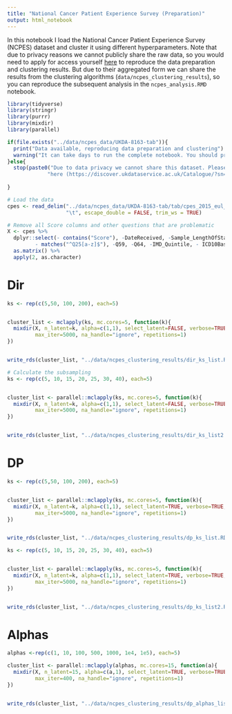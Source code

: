 ```yaml
---
title: "National Cancer Patient Experience Survey (Preparation)"
output: html_notebook
---
```


In this notebook I load the National Cancer Patient Experience Survey (NCPES) dataset and cluster it using different 
hyperparameters. Note that due to privacy reasons we cannot publicly share the raw data, so you would need to apply
for access yourself [here](https://discover.ukdataservice.ac.uk/Catalogue/?sn=8163&type=Data%20catalogue) to reproduce
the data preparation and clustering results. But due to their aggregated form we can share the results from the clustering 
algorithms (`data/ncpes_clustering_results`), so you can reproduce the subsequent analysis in the `ncpes_analysis.RMD` notebook.

```r
library(tidyverse)
library(stringr)
library(purrr)
library(mixdir)
library(parallel)
```


```r
if(file.exists("../data/ncpes_data/UKDA-8163-tab")){
  print("Data available, reproducing data preparation and clustering")
  warning("It can take days to run the complete notebook. You should probably run it in parallel on a cluster!")
}else{
  stop(paste0("Due to data privacy we cannot share this dataset. Please get if from ",
             "here (https://discover.ukdataservice.ac.uk/Catalogue/?sn=8163&type=Data%20catalogue) to fully reproduce the analysis"))
  
}
```

```r
# Load the data
cpes <- read_delim("../data/ncpes_data/UKDA-8163-tab/tab/cpes_2015_eul_file_21-02-2017-datav3.tab", 
                   "\t", escape_double = FALSE, trim_ws = TRUE)

# Remove all Score columns and other questions that are problematic
X <- cpes %>%
  dplyr::select(- contains("Score"), -DateReceived, -Sample_LengthOfStay, - matches("^Q5[a-z]$"),
         - matches("^Q25[a-z]$"), -Q59, -Q64, -IMD_Quintile, - ICD10BasedCancerType, -Ethnicity) %>%
  as.matrix() %>%
  apply(2, as.character)

```


# Dir 

```r
ks <- rep(c(5,50, 100, 200), each=5)


cluster_list <- mclapply(ks, mc.cores=5, function(k){
  mixdir(X, n_latent=k, alpha=c(1,1), select_latent=FALSE, verbose=TRUE,
         max_iter=5000, na_handle="ignore", repetitions=1)
})


write_rds(cluster_list, "../data/ncpes_clustering_results/dir_ks_list.RDS")
```


```r
# Calculate the subsampling
ks <- rep(c(5, 10, 15, 20, 25, 30, 40), each=5)


cluster_list <- parallel::mclapply(ks, mc.cores=5, function(k){
  mixdir(X, n_latent=k, alpha=c(1,1), select_latent=FALSE, verbose=TRUE,
         max_iter=5000, na_handle="ignore", repetitions=1)
})


write_rds(cluster_list, "../data/ncpes_clustering_results/dir_ks_list2.RDS")
```


# DP

```r
ks <- rep(c(5,50, 100, 200), each=5)


cluster_list <- parallel::mclapply(ks, mc.cores=5, function(k){
  mixdir(X, n_latent=k, alpha=c(1,1), select_latent=TRUE, verbose=TRUE,
         max_iter=5000, na_handle="ignore", repetitions=1)
})


write_rds(cluster_list, "../data/ncpes_clustering_results/dp_ks_list.RDS")
```


```r
ks <- rep(c(5, 10, 15, 20, 25, 30, 40), each=5)


cluster_list <- parallel::mclapply(ks, mc.cores=5, function(k){
  mixdir(X, n_latent=k, alpha=c(1,1), select_latent=TRUE, verbose=TRUE,
         max_iter=5000, na_handle="ignore", repetitions=1)
})


write_rds(cluster_list, "../data/ncpes_clustering_results/dp_ks_list2.RDS")

```


# Alphas

```r
alphas <-rep(c(1, 10, 100, 500, 1000, 1e4, 1e5), each=5)

cluster_list <- parallel::mclapply(alphas, mc.cores=15, function(a){
  mixdir(X, n_latent=15, alpha=c(a,1), select_latent=TRUE, verbose=TRUE,
         max_iter=400, na_handle="ignore", repetitions=1)
})


write_rds(cluster_list, "../data/ncpes_clustering_results/dp_alphas_list3.RDS")
```












































